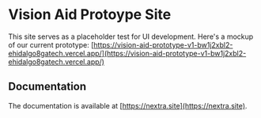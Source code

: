 # Vision Aid Protoype Site
 
This site serves as a placeholder test for UI development.
Here's a mockup of our current prototype: [https://vision-aid-prototype-v1-bw1j2xbl2-ehidalgo8gatech.vercel.app/](https://vision-aid-prototype-v1-bw1j2xbl2-ehidalgo8gatech.vercel.app/)

## Documentation

The documentation is available at [https://nextra.site](https://nextra.site).
